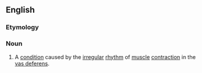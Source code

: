==English==

===Etymology===
{{prefix|en|vaso|arrhythmia}}

===Noun===
{{en-noun|-}}

# {{lb|en|medical}} A [[condition]] caused by the [[irregular]] [[rhythm]] of [[muscle]] [[contraction]] in the [[vas deferens]].